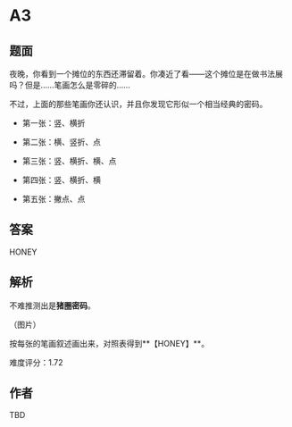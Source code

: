 # A3

## 题面

夜晚，你看到一个摊位的东西还滞留着。你凑近了看——这个摊位是在做书法展吗？但是……笔画怎么是零碎的……

不过，上面的那些笔画你还认识，并且你发现它形似一个相当经典的密码。

- 第一张：竖、横折

- 第二张：横、竖折、点

- 第三张：竖、横折、横、点

- 第四张：竖、横折、横

- 第五张：撇点、点

## 答案

HONEY

## 解析

不难推测出是**猪圈密码**。

（图片）

按每张的笔画叙述画出来，对照表得到**【HONEY】**。

难度评分：1.72

## 作者

TBD